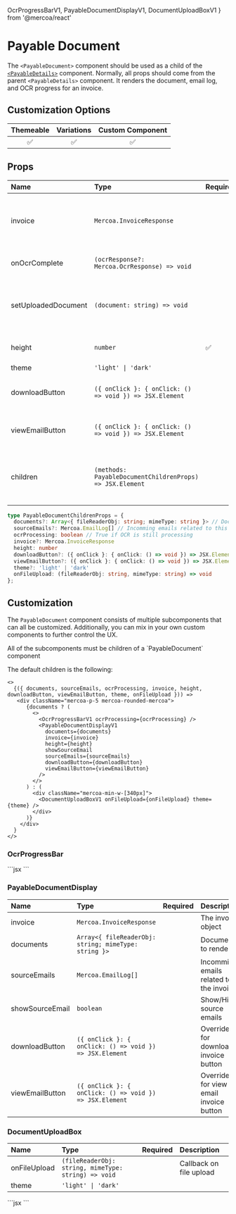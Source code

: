   OcrProgressBarV1,
  PayableDocumentDisplayV1,
  DocumentUploadBoxV1
} from '@mercoa/react'

# Payable Document

The `<PayableDocument>` component should be used as a child of the [`<PayableDetails>`](./Details) component. Normally, all props should come from the parent `<PayableDetails>` component. It renders the document, email log, and OCR progress for an invoice.

## Customization Options

| Themeable | Variations | Custom Component |
| :-------: | :--------: | :--------------: |
|    ✅     |     ✅     |        ✅        |

## Props

| Name                  | Type                                                                                 | Required | Description                                                                                                                                           |
| :---------------------| :------------------------------------------------------------------------------------| :--------| :-----------------------------------------------------------------------------------------------------------------------------------------------------|
| invoice               | `Mercoa.InvoiceResponse`                                                             |          | The ID of the invoice to edit. Leave blank if creating a new invoice                                                                                  |
| onOcrComplete         | `(ocrResponse?: Mercoa.OcrResponse) => void`                                         |          | Callback when OCR is completed
| setUploadedDocument   | `(document: string) => void`                                                         |          | Callback of base64 docuemnt when the document is uploaded                                                                          |
| height                | `number`                                                                             |   ✅     | Height of the component in pixels |
| theme                 | `'light' \| 'dark'`                                                                  |          |                                                                            |
| downloadButton        | `({ onClick }: { onClick: () => void }) => JSX.Element`                              |          | Override for download invoice button                                                                                                                                 |
| viewEmailButton       | `({ onClick }: { onClick: () => void }) => JSX.Element`                              |          | Override for view email invoice button                              |
| children              | `(methods: PayableDocumentChildrenProps) => JSX.Element`                             |          | See [customization](#customization) for details on how to use the children prop.                                                                      |

```typescript
type PayableDocumentChildrenProps = {
  documents?: Array<{ fileReaderObj: string; mimeType: string }> // Documents uploaded or related to invoice
  sourceEmails?: Mercoa.EmailLog[] // Incomming emails related to this invoice
  ocrProcessing: boolean // True if OCR is still processing
  invoice?: Mercoa.InvoiceResponse
  height: number
  downloadButton?: ({ onClick }: { onClick: () => void }) => JSX.Element
  viewEmailButton?: ({ onClick }: { onClick: () => void }) => JSX.Element
  theme?: 'light' | 'dark'
  onFileUpload: (fileReaderObj: string, mimeType: string) => void
};
```

## Customization

The `PayableDocument` component consists of multiple subcomponents that can all be customized. Additionally, you can mix in your own custom components to further control the UX.

<Callout>
All of the subcomponents must be children of a `PayableDocument` component
</Callout>


The default children is the following:

```tsx
<>
  {({ documents, sourceEmails, ocrProcessing, invoice, height, downloadButton, viewEmailButton, theme, onFileUpload })) => 
   <div className="mercoa-p-5 mercoa-rounded-mercoa">
      {documents ? (
        <>
          <OcrProgressBarV1 ocrProcessing={ocrProcessing} />
          <PayableDocumentDisplayV1
            documents={documents}
            invoice={invoice}
            height={height}
            showSourceEmail
            sourceEmails={sourceEmails}
            downloadButton={downloadButton}
            viewEmailButton={viewEmailButton}
          />
        </>
      ) : (
        <div className="mercoa-min-w-[340px]">
          <DocumentUploadBoxV1 onFileUpload={onFileUpload} theme={theme} />
        </div>
      )}
    </div>
  }
</>
```

### OcrProgressBar

<ComponentContainer>
 <OcrProgressBarV1 ocrProcessing={true} />
  ```jsx
  <OcrProgressBarV1 ocrProcessing={true} />
  ```
</ComponentContainer>


### PayableDocumentDisplay

| Name                  | Type                                                                                 | Required | Description                                                                                                                                           |
| :---------------------| :------------------------------------------------------------------------------------| :--------| :-----------------------------------------------------------------------------------------------------------------------------------------------------|
| invoice               | `Mercoa.InvoiceResponse`                                                             |          | The invoice object                                                                                  |
| documents             | `Array<{ fileReaderObj: string; mimeType: string }>`                                 |          | Documents to render                                                                          |
| sourceEmails          | `Mercoa.EmailLog[]`                                                                 |          | Incomming emails related to the invoice |
| showSourceEmail       | `boolean`                                                                            |          | Show/Hide source emails                                   |
| downloadButton        | `({ onClick }: { onClick: () => void }) => JSX.Element`                              |          | Override for download invoice button                                                                                                                                 |
| viewEmailButton       | `({ onClick }: { onClick: () => void }) => JSX.Element`                              |          | Override for view email invoice button                              |


### DocumentUploadBox

| Name                  | Type                                                                                 | Required | Description                                                                                                                                           |
| :---------------------| :------------------------------------------------------------------------------------| :--------| :-----------------------------------------------------------------------------------------------------------------------------------------------------|
| onFileUpload          | `(fileReaderObj: string, mimeType: string) => void`                                  |          | Callback on file upload                                                                                  |
| theme                 | `'light' \| 'dark'`                                                                  |          |                                                                            |

<ComponentContainer>
  <DocumentUploadBoxV1 />
  ```jsx
  <DocumentUploadBoxV1 />
  ```
</ComponentContainer>